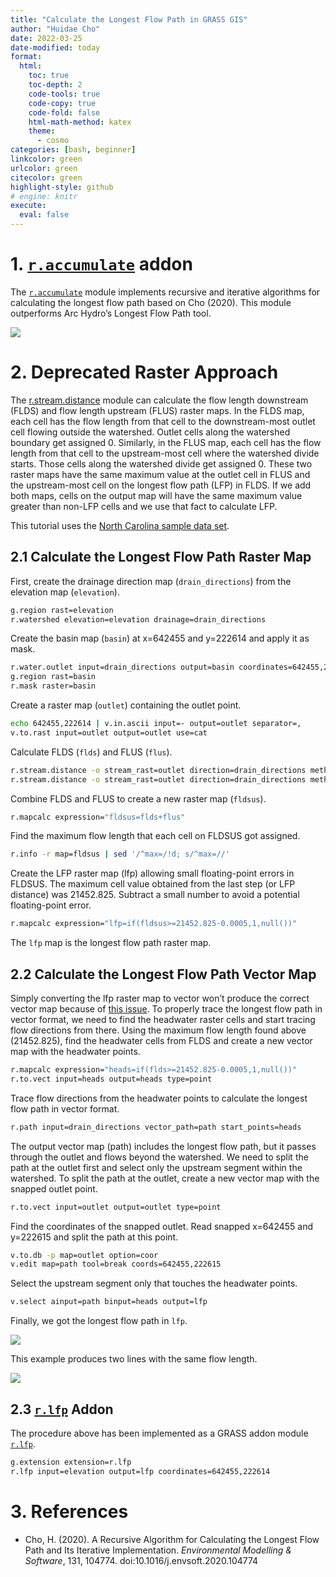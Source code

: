 ---
title: "Calculate the Longest Flow Path in GRASS GIS"
author: "Huidae Cho"
date: 2022-03-25
date-modified: today
format:
  html:
    toc: true
    toc-depth: 2
    code-tools: true
    code-copy: true
    code-fold: false
    html-math-method: katex
    theme:
      - cosmo
categories: [bash, beginner]
linkcolor: green
urlcolor: green
citecolor: green
highlight-style: github
# engine: knitr
execute:
  eval: false
---


# 1. [`r.accumulate`](https://grass.osgeo.org/grass-stable/manuals/addons/r.accumulate.html) addon
The [`r.accumulate`](https://grass.osgeo.org/grass-stable/manuals/addons/r.accumulate.html) module implements recursive and iterative algorithms for calculating the longest flow path based on Cho (2020). This module outperforms Arc Hydro’s Longest Flow Path tool.


![](images/fig-ga-ssd-elapsed-vs-subarea-archydropro.webp)


# 2. Deprecated Raster Approach
The [r.stream.distance](https://grass.osgeo.org/grass-stable/manuals/addons/r.stream.distance.html) module can calculate the flow length downstream (FLDS) and flow length upstream (FLUS) raster maps. In the FLDS map, each cell has the flow length from that cell to the downstream-most outlet cell flowing outside the watershed. Outlet cells along the watershed boundary get assigned 0. Similarly, in the FLUS map, each cell has the flow length from that cell to the upstream-most cell where the watershed divide starts. Those cells along the watershed divide get assigned 0. These two raster maps have the same maximum value at the outlet cell in FLUS and the upstream-most cell on the longest flow path (LFP) in FLDS. If we add both maps, cells on the output map will have the same maximum value greater than non-LFP cells and we use that fact to calculate LFP.

This tutorial uses the [North Carolina sample data set](https://grass.osgeo.org/download/data/).


## 2.1 Calculate the Longest Flow Path Raster Map
First, create the drainage direction map (`drain_directions`) from the elevation map (`elevation`).

```bash
g.region rast=elevation
r.watershed elevation=elevation drainage=drain_directions
```
Create the basin map (`basin`) at x=642455 and y=222614 and apply it as mask.

```bash
r.water.outlet input=drain_directions output=basin coordinates=642455,222614
g.region rast=basin
r.mask raster=basin
```
Create a raster map (`outlet`) containing the outlet point.
```bash
echo 642455,222614 | v.in.ascii input=- output=outlet separator=,
v.to.rast input=outlet output=outlet use=cat
```
Calculate FLDS (`flds`) and FLUS (`flus`).
```bash
r.stream.distance -o stream_rast=outlet direction=drain_directions method=downstream distance=flds
r.stream.distance -o stream_rast=outlet direction=drain_directions method=upstream distance=flus
```
Combine FLDS and FLUS to create a new raster map (`fldsus`).
```bash
r.mapcalc expression="fldsus=flds+flus"
```
Find the maximum flow length that each cell on FLDSUS got assigned.
```bash
r.info -r map=fldsus | sed '/^max=/!d; s/^max=//'
```
Create the LFP raster map (lfp) allowing small floating-point errors in FLDSUS. The maximum cell value obtained from the last step (or LFP distance) was 21452.825. Subtract a small number to avoid a potential floating-point error.
```bash
r.mapcalc expression="lfp=if(fldsus>=21452.825-0.0005,1,null())"
```

The `lfp` map is the longest flow path raster map.

## 2.2 Calculate the Longest Flow Path Vector Map

Simply converting the lfp raster map to vector won’t produce the correct vector map because of [this issue](https://idea.isnew.info/how-to-delineate-stream-networks-in-grass-gis.html#-how-not-to-delineate-stream-networks). To properly trace the longest flow path in vector format, we need to find the headwater raster cells and start tracing flow directions from there. Using the maximum flow length found above (21452.825), find the headwater cells from FLDS and create a new vector map with the headwater points.

```bash
r.mapcalc expression="heads=if(flds>=21452.825-0.0005,1,null())"
r.to.vect input=heads output=heads type=point
```
Trace flow directions from the headwater points to calculate the longest flow path in vector format.
```bash
r.path input=drain_directions vector_path=path start_points=heads
```
The output vector map (path) includes the longest flow path, but it passes through the outlet and flows beyond the watershed. We need to split the path at the outlet first and select only the upstream segment within the watershed. To split the path at the outlet, create a new vector map with the snapped outlet point.

```bash
r.to.vect input=outlet output=outlet type=point
```
Find the coordinates of the snapped outlet. Read snapped x=642455 and y=222615 and split the path at this point.

```bash
v.to.db -p map=outlet option=coor
v.edit map=path tool=break coords=642455,222615
```
Select the upstream segment only that touches the headwater points.

```bash
v.select ainput=path binput=heads output=lfp
```
Finally, we got the longest flow path in `lfp`.

![](images/r_lfp_nc_example_single.webp)

This example produces two lines with the same flow length.

![](images/r_lfp_nc_example_single_warning.webp)

## 2.3 [`r.lfp`](https://grass.osgeo.org/grass72/manuals/addons/r.lfp.html) Addon
The procedure above has been implemented as a GRASS addon module [`r.lfp`](https://grass.osgeo.org/grass72/manuals/addons/r.lfp.html).

```bash
g.extension extension=r.lfp
r.lfp input=elevation output=lfp coordinates=642455,222614
```

# 3. References
- Cho, H. (2020). A Recursive Algorithm for Calculating the Longest Flow Path and Its Iterative Implementation. *Environmental Modelling & Software*, 131, 104774. doi:10.1016/j.envsoft.2020.104774